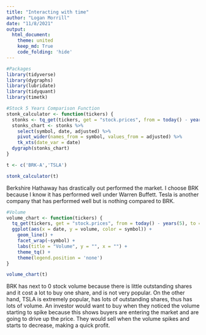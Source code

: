 ```yaml
---
title: "Interacting with time"
author: "Logan Morrill"
date: "11/8/2021"
output: 
  html_document:
    theme: united
    keep_md: True
    code_folding: 'hide'
---
```


```r
#Packages
library(tidyverse)
library(dygraphs)
library(lubridate)
library(tidyquant)
library(timetk)
```

```r
#Stock 5 Years Comparison Function
stonk_calculator <- function(tickers) {
  stonks <- tq_get(tickers, get = "stock.prices", from = today() - years(5), to = today())
  stonks_chart <- stonks %>%
    select(symbol, date, adjusted) %>%
    pivot_wider(names_from = symbol, values_from = adjusted) %>%
    tk_xts(date_var = date)
  dygraph(stonks_chart)
}

t <- c('BRK-A','TSLA')

stonk_calculator(t)
```
Berkshire Hathaway has drastically out performed the market. I choose BRK because I know it has performed well under Warren Buffett. Tesla is another company that has performed well but is nothing compared to BRK.
```r
#Volume
volume_chart <- function(tickers) {
  tq_get(tickers, get = "stock.prices", from = today() - years(5), to = today()) %>%
  ggplot(aes(x = date, y = volume, color = symbol)) +
    geom_line() +
    facet_wrap(~symbol) +
    labs(title = "Volume", y = "", x = "") +
    theme_tq() +
    theme(legend.position = 'none')
}

volume_chart(t)
```
  BRK has next to 0 stock volume because there is little outstanding shares and it cost a lot to buy one share, and is not very popular. On the other hand, TSLA is extremely popular, has lots of outstanding shares, thus has lots of volume. 
  An investor would want to buy when they noticed the volume starting to spike because this shows buyers are entering the market and are going to drive up the price. They would sell when the volume spikes and starts to decrease, making a quick profit.
